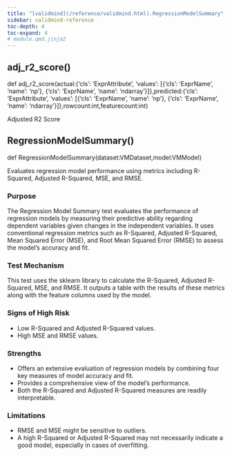 ```yaml
---
title: "[validmind](/reference/validmind.html).RegressionModelSummary"
sidebar: validmind-reference
toc-depth: 4
toc-expand: 4
# module.qmd.jinja2
---
```


## adj_r2_score<span class='muted'>()</span>

<!-- signatures.jinja2 -->

::: {.signature}

<span class="kw">def</span> <span class="name">adj_r2_score</span>(<span class="params"><span class="n">actual</span><span class="p">:</span><span class="n">{'cls': 'ExprAttribute', 'values': [{'cls': 'ExprName', 'name': 'np'}, {'cls': 'ExprName', 'name': 'ndarray'}]}</span><span class="muted">,</span></span><span class="params"><span class="n">predicted</span><span class="p">:</span><span class="n">{'cls': 'ExprAttribute', 'values': [{'cls': 'ExprName', 'name': 'np'}, {'cls': 'ExprName', 'name': 'ndarray'}]}</span><span class="muted">,</span></span><span class="params"><span class="n">rowcount</span><span class="p">:</span><span class="n">int</span><span class="muted">,</span></span><span class="params"><span class="n">featurecount</span><span class="p">:</span><span class="n">int</span></span>)

:::

<!-- docstring.jinja2 -->

Adjusted R2 Score

<!-- function.qmd.jinja2 -->

## RegressionModelSummary[()]{.muted}

<!-- signatures.jinja2 -->

::: {.signature}

<span class="kw">def</span> <span class="name">RegressionModelSummary</span>(<span class="params"><span class="n">dataset</span><span class="p">:</span><span class="n">VMDataset</span><span class="muted">,</span></span><span class="params"><span class="n">model</span><span class="p">:</span><span class="n">VMModel</span></span>)

:::

<!-- docstring.jinja2 -->

Evaluates regression model performance using metrics including R-Squared, Adjusted R-Squared, MSE, and RMSE.

### Purpose

The Regression Model Summary test evaluates the performance of regression models by measuring their predictive ability regarding dependent variables given changes in the independent variables. It uses conventional regression metrics such as R-Squared, Adjusted R-Squared, Mean Squared Error (MSE), and Root Mean Squared Error (RMSE) to assess the model's accuracy and fit.

### Test Mechanism

This test uses the sklearn library to calculate the R-Squared, Adjusted R-Squared, MSE, and RMSE. It outputs a table with the results of these metrics along with the feature columns used by the model.

### Signs of High Risk

- Low R-Squared and Adjusted R-Squared values.
- High MSE and RMSE values.

### Strengths

- Offers an extensive evaluation of regression models by combining four key measures of model accuracy and fit.
- Provides a comprehensive view of the model's performance.
- Both the R-Squared and Adjusted R-Squared measures are readily interpretable.

### Limitations

- RMSE and MSE might be sensitive to outliers.
- A high R-Squared or Adjusted R-Squared may not necessarily indicate a good model, especially in cases of overfitting.
